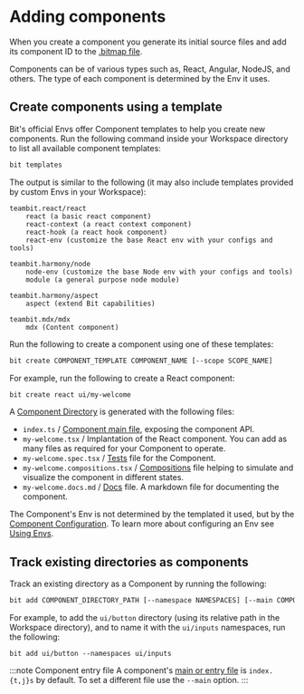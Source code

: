 
# Adding components

When you create a component you generate its initial source files and add its component ID to the [.bitmap file](/workspace/bitmap).

Components can be of various types such as, React, Angular, NodeJS, and others. The type of each component is determined by the Env it uses.

## Create components using a template

Bit's official Envs offer Component templates to help you create new components. Run the following command inside your Workspace directory to list all available component templates:

```bash
bit templates
```

The output is similar to the following (it may also include templates provided by custom Envs in your Workspace):

```
teambit.react/react
    react (a basic react component)
    react-context (a react context component)
    react-hook (a react hook component)
    react-env (customize the base React env with your configs and tools)

teambit.harmony/node
    node-env (customize the base Node env with your configs and tools)
    module (a general purpose node module)

teambit.harmony/aspect
    aspect (extend Bit capabilities)

teambit.mdx/mdx
    mdx (Content component)
```

Run the following to create a component using one of these templates:

```bash
bit create COMPONENT_TEMPLATE COMPONENT_NAME [--scope SCOPE_NAME]
```

For example, run the following to create a React component:

```bash
bit create react ui/my-welcome
```

A [Component Directory](/workspace/component-directory) is generated with the following files:

- `index.ts` / [Component main file](/components/main-file), exposing the component API.
- `my-welcome.tsx` / Implantation of the React component. You can add as many files as required for your Component to operate.
- `my-welcome.spec.tsx` / [Tests](/tester/overview) file for the Component.
- `my-welcome.compositions.tsx` / [Compositions](/compositions/overview) file helping to simulate and visualize the component in different states.
- `my-welcome.docs.md` / [Docs](/docs/overview) file. A markdown file for documenting the component.


The Component's Env is not determined by the templated it used, but by the [Component Configuration](/components/component-config).
To learn more about configuring an Env see [Using Envs](//envs/using-env).

## Track existing directories as components

Track an existing directory as a Component by running the following:

```bash
bit add COMPONENT_DIRECTORY_PATH [--namespace NAMESPACES] [--main COMPONENT_MAIN_FILE]
```

For example, to add the `ui/button` directory (using its relative path in the Workspace directory), and to name it with the `ui/inputs` namespaces, run the following:

```
bit add ui/button --namespaces ui/inputs
```

:::note Component entry file
A component's [main or entry file](/components/component-main-file) is `index.{t,j}s` by default. To set a different file use the `--main` option.
:::